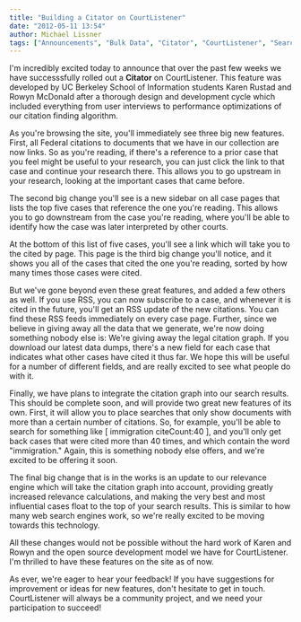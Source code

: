 ```yaml
---
title: "Building a Citator on CourtListener"
date: "2012-05-11 13:54"
author: Michael Lissner
tags: ["Announcements", "Bulk Data", "Citator", "CourtListener", "Search", "UC Berkeley School of Information"]
---
```


I'm incredibly excited today to announce that over the past few weeks we
have successsfully rolled out a **Citator** on CourtListener. This
feature was developed by UC Berkeley School of Information students
Karen Rustad and Rowyn McDonald after a thorough design and development
cycle which included everything from user interviews to performance
optimizations of our citation finding algorithm.

As you're browsing the site, you'll immediately see three big new
features. First, all Federal citations to documents that we have in our
collection are now links. So as you're reading, if there's a reference
to a prior case that you feel might be useful to your research, you can
just click the link to that case and continue your research there. This
allows you to go upstream in your research, looking at the important
cases that came before.

The second big change you'll see is a new sidebar on all case pages that
lists the top five cases that reference the one you're reading. This
allows you to go downstream from the case you're reading, where you'll
be able to identify how the case was later interpreted by other courts.

At the bottom of this list of five cases, you'll see a link which will
take you to the cited by page. This page is the third big change you'll
notice, and it shows you all of the cases that cited the one you're
reading, sorted by how many times those cases were cited.

But we've gone beyond even these great features, and added a few others
as well. If you use RSS, you can now subscribe to a case, and whenever
it is cited in the future, you'll get an RSS update of the new
citations. You can find these RSS feeds immediately on every case page.
Further, since we believe in giving away all the data that we generate,
we're now doing something nobody else is: We're giving away the legal
citation graph. If you download our latest data dumps, there's a new
field for each case that indicates what other cases have cited it thus
far. We hope this will be useful for a number of different fields, and
are really excited to see what people do with it.

Finally, we have plans to integrate the citation graph into our search
results. This should be complete soon, and will provide two great new
features of its own. First, it will allow you to place searches that
only show documents with more than a certain number of citations. So,
for example, you'll be able to search for something like [ immigration
citeCount:40 ], and you'll only get back cases that were cited more than
40 times, and which contain the word "immigration." Again, this is
something nobody else offers, and we're excited to be offering it soon.

The final big change that is in the works is an update to our relevance
engine which will take the citation graph into account, providing
greatly increased relevance calculations, and making the very best and
most influential cases float to the top of your search results. This is
similar to how many web search engines work, so we're really excited to
be moving towards this technology.

All these changes would not be possible without the hard work of Karen
and Rowyn and the open source development model we have for
CourtListener. I'm thrilled to have these features on the site as of
now.

As ever, we're eager to hear your feedback! If you have suggestions for
improvement or ideas for new features, don't hesitate to get in touch.
CourtListener will always be a community project, and we need your
participation to succeed!

